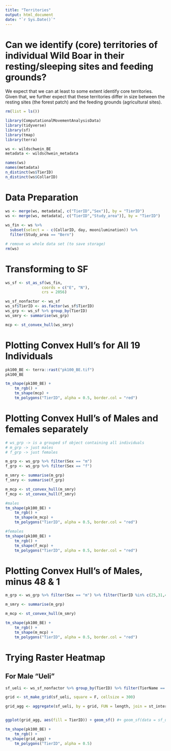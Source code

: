 ```yaml
---
title: "Territories"
output: html_document
date: "`r Sys.Date()`"
---
```


# Can we identify (core) territories of individual Wild Boar in their resting/sleeping sites and feeding grounds?

We expect that we can at least to some extent identify core territories. Given that, we further expect that these territories differ in size between the resting sites (the forest patch) and the feeding grounds (agricultural sites).


```r
rm(list = ls())
```

```r
library(ComputationalMovementAnalysisData)
library(tidyverse)
library(sf)
library(tmap)
library(terra)

```

```r
ws <- wildschwein_BE
metadata <- wildschwein_metadata
```

```r
names(ws)
names(metadata)
n_distinct(ws$TierID)
n_distinct(ws$CollarID)
```
# Data Preparation
```r
ws <- merge(ws, metadata[, c("TierID","Sex")], by = "TierID")
ws <- merge(ws, metadata[, c("TierID","Study_area")], by = "TierID")
  
ws_fin <- ws %>% 
  subset(select = - c(CollarID, day, moonilumination)) %>% 
  filter(Study_area == "Bern")
```

```r
# remove ws whole data set (to save storage)
rm(ws)

```



# Transforming to SF
```r
ws_sf <- st_as_sf(ws_fin,
                coords = c("E", "N"), 
                crs = 2056)
```

```r
ws_sf_nonfactor <- ws_sf
ws_sf$TierID <- as.factor(ws_sf$TierID)
ws_grp <- ws_sf %>% group_by(TierID)
ws_smry <- summarise(ws_grp)

mcp <- st_convex_hull(ws_smry)

```




# Plotting Convex Hull's for All 19 Individuals
```r
pk100_BE <- terra::rast("pk100_BE.tif")
pk100_BE
```

```r
tm_shape(pk100_BE) + 
    tm_rgb() +
    tm_shape(mcp) +
    tm_polygons("TierID", alpha = 0.5, border.col = "red")

```



# Plotting Convex Hull's of Males and females separately
```r
# ws_grp -> is a grouped sf object containing all individuals
# m_grp -> just males
# f_grp -> just females

m_grp <- ws_grp %>% filter(Sex == "m")
f_grp <- ws_grp %>% filter(Sex == "f")

m_smry <- summarise(m_grp)
f_smry <- summarise(f_grp)

m_mcp <- st_convex_hull(m_smry)
f_mcp <- st_convex_hull(f_smry)
```


```r
#males
tm_shape(pk100_BE) + 
    tm_rgb() +
    tm_shape(m_mcp) +
    tm_polygons("TierID", alpha = 0.5, border.col = "red")
```


```r
#females
tm_shape(pk100_BE) + 
    tm_rgb() +
    tm_shape(f_mcp) +
    tm_polygons("TierID", alpha = 0.5, border.col = "red")
```


# Plotting Convex Hull's of Males, minus 48 & 1
```r
m_grp <- ws_grp %>% filter(Sex == "m") %>% filter(TierID %in% c(25,31,40,97))

m_smry <- summarise(m_grp)

m_mcp <- st_convex_hull(m_smry)

tm_shape(pk100_BE) + 
    tm_rgb() +
    tm_shape(m_mcp) +
    tm_polygons("TierID", alpha = 0.5, border.col = "red")
```


# Trying Raster Heatmap 
## For Male "Ueli"

```r
sf_ueli <- ws_sf_nonfactor %>% group_by(TierID) %>% filter(TierName == "Ueli")

```


```r

grid <- st_make_grid(sf_ueli, square = F, cellsize = 300)

grid_agg <- aggregate(sf_ueli, by = grid, FUN = length, join = st_intersects) %>% select(TierID)


ggplot(grid_agg, aes(fill = TierID)) + geom_sf() #+ geom_sf(data = sf_ueli, inherit.aes = FALSE)

tm_shape(pk100_BE) + 
    tm_rgb() +
tm_shape(grid_agg) +
    tm_polygons("TierID", alpha = 0.5)
```

```r

```









